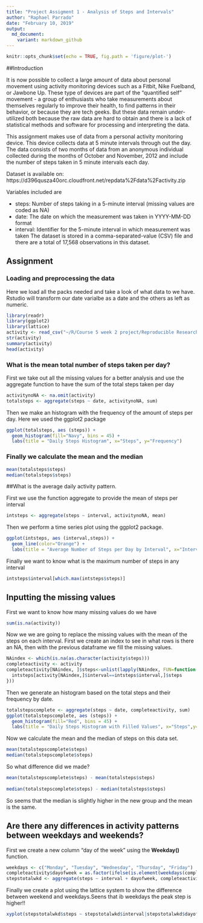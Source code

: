 ```yaml
---
title: "Project Assigment 1 - Analysis of Steps and Intervals"
author: "Raphael Parrado"
date: "February 10, 2019"
output:
  md_document:
    variant: markdown_github
---
```


```r
knitr::opts_chunk$set(echo = TRUE, fig.path = 'figure/plot-')
```

##Introduction

It is now possible to collect a large amount of data about personal movement using activity monitoring devices such as a Fitbit, Nike Fuelband, or Jawbone Up. These type of devices are part of the "quantified self" movement - a group of enthusiasts who take measurements about themselves regularly to improve their health, to find patterns in their behavior, or because they are tech geeks. But these data remain under-utilized both because the raw data are hard to obtain and there is a lack of statistical methods and software for processing and interpreting the data.

This assignment makes use of data from a personal activity monitoring device. This device collects data at 5 minute intervals through out the day. The data consists of two months of data from an anonymous individual collected during the months of October and November, 2012 and include the number of steps taken in 5 minute intervals each day.

Dataset is available on: https://d396qusza40orc.cloudfront.net/repdata%2Fdata%2Factivity.zip

Variables included are 

 - steps: Number of steps taking in a 5-minute interval (missing values are coded as    \color{red}{\verb|NA|}NA)
 - date: The date on which the measurement was taken in YYYY-MM-DD format
 - interval: Identifier for the 5-minute interval in which measurement was taken
   The dataset is stored in a comma-separated-value (CSV) file and there are a total    of 17,568 observations in this dataset.

## Assignment

### Loading and preprocessing the data
Here we load all the packs needed and take a look of what data to we have. Rstudio will transform our date varialbe as a date and the others as left as numeric. 

```r
library(readr)
library(ggplot2)
library(lattice)
activity <- read_csv("~/R/Course 5 week 2 project/Reproducible Research - Project 1/Data/activity.csv")
str(activity)
summary(activity)
head(activity)
```

### What is the mean total number of steps taken per day?

First we take out all the missing values for a better analysis and use the aggregate function to have the sum of the total steps taken per day

```r
activitynoNA <- na.omit(activity)
totalsteps <- aggregate(steps ~ date, activitynoNA, sum)
```

Then we make an histogram with the frequency of the amount of steps per day. Here we used the ggplot2 package

```r
ggplot(totalsteps, aes (steps)) +
  geom_histogram(fill="Navy", bins = 45) +
  labs(title = "Daily Steps Histogram", x="Steps", y="Frequency") 
```

### Finally we calculate the mean and the median 

```r
mean(totalsteps$steps)
median(totalsteps$steps)
```

##What is the average daily activity pattern. 

First we use the function aggregate to provide the mean of steps per interval

```r
intsteps <- aggregate(steps ~ interval, activitynoNA, mean)
```

Then we perform a time series plot using the ggplot2 package. 

```r
ggplot(intsteps, aes (interval,steps)) +
  geom_line(color="Orange") +
  labs(title = "Average Number of Steps per Day by Interval", x="Interval", y="Steps") 
```

Finally we want to know what is the maximum number of steps in any interval 

```r
intsteps$interval[which.max(intsteps$steps)]
```

## Inputting the missing values 

First we want to know how many missing values do we have
```r
sum(is.na(activity))
```

Now we we are going to replace the missing values with the mean of the steps on each interval. First we create an index to see in what rows is there an NA, then with the previous dataframe we fill the missing values. 

```r
NAindex <- which(is.na(as.character(activity$steps)))
completeactivity <- activity
completeactivity[NAindex, ]$steps<-unlist(lapply(NAindex, FUN=function(NAindex){
  intsteps[activity[NAindex,]$interval==intsteps$interval,]$steps
}))
```

Then we generate an histogram based on the total steps and their frequency by date. 
```r
totalstepscomplete <- aggregate(steps ~ date, completeactivity, sum)
ggplot(totalstepscomplete, aes (steps)) +
  geom_histogram(fill="Red", bins = 45) +
  labs(title = "Daily Steps Histogram with Filled Values", x="Steps",y="Frequency") 
```

Now we calculate the mean and the median of steps on this data set. 

```r
mean(totalstepscomplete$steps)
median(totalstepscomplete$steps)
```

So what difference did we made?

```r
mean(totalstepscomplete$steps) - mean(totalsteps$steps)
 
median(totalstepscomplete$steps) - median(totalsteps$steps) 
```

So seems that the median is slightly higher in the new group and the mean is the same. 

## Are there any differences in activity patterns between weekdays and weekends?

First we create a new column "day of the week" using the **Weekday()** function.
```r
weekdays <- c("Monday", "Tuesday", "Wednesday", "Thursday", "Friday")
completeactivity$dayofweek = as.factor(ifelse(is.element(weekdays(completeactivity$date),weekdays), "Weekday", "Weekend"))
stepstotalwkd <- aggregate(steps ~ interval + dayofweek, completeactivity, mean)
```

Finally we create a plot using the lattice system to show the difference between weekend and weekdays.Seens that ib weekdays the peak step is higher!!

```r
xyplot(stepstotalwkd$steps ~ stepstotalwkd$interval|stepstotalwkd$dayofweek, main="Average Steps per Day by Interval",xlab="Interval", ylab="Steps",layout=c(1,2), type="l")
```
